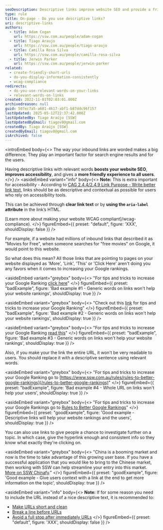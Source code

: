 ```yaml
---
seoDescription: Descriptive links improve website SEO and provide a friendly experience to users.
type: rule
title: On-page - Do you use descriptive links?
uri: descriptive-links
authors:
  - title: Adam Cogan
    url: https://ssw.com.au/people/adam-cogan
  - title: Tiago Araujo
    url: https://ssw.com.au/people/tiago-araujo
  - title: Camilla Rosa Silva
    url: https://ssw.com.au/people/camilla-rosa-silva
  - title: Jerwin Parker
    url: https://ssw.com.au/people/jerwin-parker
related:
  - create-friendly-short-urls
  - do-you-display-information-consistently
  - wcag-compliance
redirects:
  - do-you-use-relevant-words-on-your-links
  - relevant-words-on-links
created: 2022-11-01T02:03:01.000Z
archivedreason: null
guid: 507ec7a5-a681-4617-abf1-b87ddc96f157
lastUpdated: 2025-05-12T22:37:42.000Z
lastUpdatedBy: Tiago Araújo [SSW]
lastUpdatedByEmail: tiagov8@gmail.com
createdBy: Tiago Araújo [SSW]
createdByEmail: tiagov8@gmail.com
isArchived: false
---
```


<introEmbed
  body={<>
The way your inbound links are worded makes a big difference. They play an important factor for search engine results and for the users.

Having descriptive links with relevant words **boosts your website SEO**, **improves accessibility**, and gives a **more friendly experience to all users**.
  </>}
/>
<asideEmbed
  variant="info"
  body={<>
    **Note:** This is extra important for accessibility - According to [CAG 2.4.4/2.4.9 Link Purpose - Write better link text](https://www.youtube.com/watch?v=fXlLLVE6Grg), links should be as descriptive and contextual as possible for users who rely on accessibility tools.

This can be achieved through **clear link text** or by **using the `aria-label` attribute** in the link’s HTML.

[Learn more about making your website WCAG compliant]/wcag-compliance).
  </>}
  figureEmbed={{
    preset: "default",
    figure: 'XXX',
    shouldDisplay: false
  }}
/>

For example, if a website had millions of inbound links that described it as "Movies for Free", when someone searches for "free movies" on Google, it would point to this website.

So what does this mean? All those links that are pointing to pages on your website displayed as 'More', 'Link', 'This' or 'Click Here' aren't doing you any favors when it comes to increasing your Google rankings.

<asideEmbed
  variant="greybox"
  body={<>
    "For tips and tricks to increase your Google Ranking [click here](/rules-to-better-google-rankings)"
  </>}
  figureEmbed={{
    preset: "badExample",
    figure: 'Bad example #1 - Generic words on links won\'t help your website rankings',
    shouldDisplay: true
  }}
/>

<asideEmbed
  variant="greybox"
  body={<>
    "Check out this [link](/rules-to-better-google-rankings) for tips and tricks to increase your Google Ranking"
  </>}
  figureEmbed={{
    preset: "badExample",
    figure: 'Bad example #2 - Generic words on links won\'t help your website rankings',
    shouldDisplay: true
  }}
/>

<asideEmbed
  variant="greybox"
  body={<>
    "For tips and tricks to increase your Google Ranking [read this](/rules-to-better-google-rankings)"
  </>}
  figureEmbed={{
    preset: "badExample",
    figure: 'Bad example #3 - Generic words on links won\'t help your website rankings',
    shouldDisplay: true
  }}
/>

Also, if you make your the link the entire URL, it won't be very readable to users. You should replace it with a descriptive sentence using relevant words.

<asideEmbed
  variant="greybox"
  body={<>
    "For tips and tricks to increase your Google Ranking go to [https://www.ssw.com.au/rules/rules-to-better-google-rankings](/rules-to-better-google-rankings)"
  </>}
  figureEmbed={{
    preset: "badExample",
    figure: 'Bad example #4 - Whole URL on links won\'t help your users',
    shouldDisplay: true
  }}
/>

<asideEmbed
  variant="greybox"
  body={<>
    "For tips and tricks to increase your Google Rankings go to [Rules to Better Google Rankings](/rules-to-better-google-rankings)"
  </>}
  figureEmbed={{
    preset: "goodExample",
    figure: 'Good example - Descriptive links will help your website rankings and the users',
    shouldDisplay: true
  }}
/>

You can also use links to give people a chance to investigate further on a topic. In which case, give the hyperlink enough and consistent info so they know what exactly they're clicking on.

<asideEmbed
  variant="greybox"
  body={<>
    "China is a booming market and now is the time to take advantage of this growing user base. If you have a successful application that you would like to bring to the Chinese market, then working with SSW can help streamline your entry into this market. [More on SSW Chinafy](https://www.ssw.com.au/consulting/chinafy-app)."
  </>}
  figureEmbed={{
    preset: "goodExample",
    figure: 'Good example - Give users context with a link at the end to get more information on the topic',
    shouldDisplay: true
  }}
/>

<asideEmbed
  variant="info"
  body={<>
    **Note:** If for some reason you need to include the URL instead of a nice descriptive text, it is recommended to:

* [Make URLs short and clean](/create-friendly-short-urls)
* [Break a line before URLs](/format-new-lines/#urls)
* [Avoid a full stop after immediately URLs](/avoid-full-stops)
  </>}
  figureEmbed={{
    preset: "default",
    figure: 'XXX',
    shouldDisplay: false
  }}
/>
